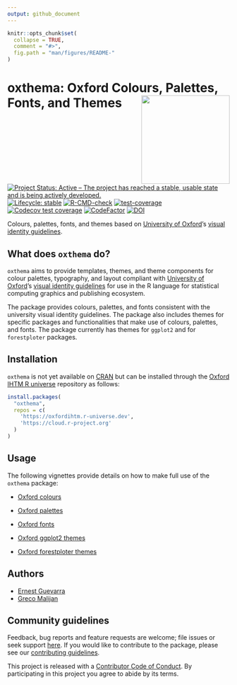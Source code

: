 ```yaml
---
output: github_document
---
```


<!-- README.md is generated from README.Rmd. Please edit that file -->

```r
knitr::opts_chunk$set(
  collapse = TRUE,
  comment = "#>",
  fig.path = "man/figures/README-"
)
```

# oxthema: Oxford Colours, Palettes, Fonts, and Themes <img src="man/figures/logo.png" width="200" align="right" />

<!-- badges: start -->
[![Project Status: Active – The project has reached a stable, usable state and is being actively developed.](https://www.repostatus.org/badges/latest/active.svg)](https://www.repostatus.org/#active)
[![Lifecycle: stable](https://img.shields.io/badge/lifecycle-stable-brightgreen.svg)](https://lifecycle.r-lib.org/articles/stages.html#stable)
[![R-CMD-check](https://github.com/OxfordIHTM/oxthema/actions/workflows/R-CMD-check.yaml/badge.svg)](https://github.com/OxfordIHTM/oxthema/actions/workflows/R-CMD-check.yaml)
[![test-coverage](https://github.com/OxfordIHTM/oxthema/actions/workflows/test-coverage.yaml/badge.svg)](https://github.com/OxfordIHTM/oxthema/actions/workflows/test-coverage.yaml)
[![Codecov test coverage](https://codecov.io/gh/OxfordIHTM/oxthema/branch/main/graph/badge.svg)](https://app.codecov.io/gh/OxfordIHTM/oxthema?branch=main)
[![CodeFactor](https://www.codefactor.io/repository/github/oxfordihtm/oxthema/badge)](https://www.codefactor.io/repository/github/oxfordihtm/oxthema)
[![DOI](https://zenodo.org/badge/711630340.svg)](https://zenodo.org/doi/10.5281/zenodo.10721129)
<!-- badges: end -->

Colours, palettes, fonts, and themes based on [University of Oxford](https://ox.ac.uk)'s [visual identity guidelines](https://communications.web.ox.ac.uk/communications-resources/visual-identity/identity-guidelines). 


## What does `oxthema` do?

`oxthema` aims to provide templates, themes, and theme components for colour palettes, typography, and layout compliant with [University of Oxford](https://ox.ac.uk)'s [visual identity guidelines](https://communications.web.ox.ac.uk/communications-resources/visual-identity/identity-guidelines) for use in the R language for statistical computing graphics and publishing ecosystem.

The package provides colours, palettes, and fonts consistent with the university visual identity guidelines. The package also includes themes for specific packages and functionalities that make use of colours, palettes, and fonts. The package currently has themes for `ggplot2` and for `forestploter` packages.


## Installation

`oxthema` is not yet available on [CRAN](https://cran.r-project.org) but can be installed through the [Oxford IHTM R universe](https://oxfordihtm.r-universe.dev) repository as follows:

```R
install.packages(
  "oxthema", 
  repos = c(
    'https://oxfordihtm.r-universe.dev', 
    'https://cloud.r-project.org'
  )
)
```


## Usage

The following vignettes provide details on how to make full use of the `oxthema` package:

* [Oxford colours](https://oxford-ihtm.io/oxthema/articles/oxford-colours.html)

* [Oxford palettes](https://oxford-ihtm.io/oxthema/articles/oxford-palettes.html)

* [Oxford fonts](https://oxford-ihtm.io/oxthema/articles/oxford-fonts.html)

* [Oxford ggplot2 themes](https://oxford-ihtm.io/oxthema/articles/oxford-ggplot2-themes.html)

* [Oxford forestploter themes](https://oxford-ihtm.io/oxthema/articles/oxford-forestploter-themes.html)


## Authors

* [Ernest Guevarra](https://github.com/ernestguevarra)
* [Greco Malijan](https://github.com/grecomalijan)


## Community guidelines

Feedback, bug reports and feature requests are welcome; file issues or seek support [here](https://github.com/OxfordIHTM/oxthema/issues). If you would like to contribute to the package, please see our [contributing guidelines](https://oxford-ihtm.io/oxthema/CONTRIBUTING.html).

This project is released with a [Contributor Code of Conduct](https://oxford-ihtm.io/oxthema/CODE_OF_CONDUCT.html). By participating in this project you agree to abide by its terms.
